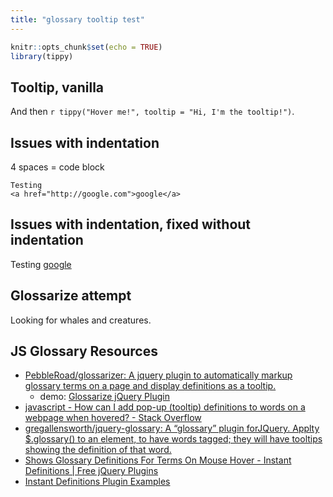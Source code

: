 ```yaml
---
title: "glossary tooltip test"
---
```


```r
knitr::opts_chunk$set(echo = TRUE)
library(tippy)
```

<!--script src="//ajax.googleapis.com/ajax/libs/jquery/1/jquery.min.js"></script-->
<script src="tooltip/tooltip.js"></script>
<script src="glossarize.js"></script>

## Tooltip, vanilla

And then `r tippy("Hover me!", tooltip = "Hi, I'm the tooltip!")`.


## Issues with indentation

4 spaces = code block

<div>
  <div>
    Testing
    <a href="http://google.com">google</a>
  </div>
</div>


## Issues with indentation, fixed without indentation

<div>
  <div>
  Testing
  <a href="http://google.com">google</a>
  </div>
</div>

## Glossarize attempt

Looking for whales and creatures.


<script>
$(function(){

  console.log('test');
  
  $('.content').glossarizer({
    sourceURL: 'glossary.json',
    callback: function(){
      
      // Callback fired after glossarizer finishes its job
      
      new tooltip();

    }
  });


});
</script>

## JS Glossary Resources


* [PebbleRoad/glossarizer: A jquery plugin to automatically markup glossary terms on a page and display definitions as a tooltip.](https://github.com/PebbleRoad/glossarizer)
  * demo: [Glossarize jQuery Plugin](http://pebbleroad.github.io/glossarizer/)
* [javascript - How can I add pop-up (tooltip) definitions to words on a webpage when hovered? - Stack Overflow](https://stackoverflow.com/questions/10017684/how-can-i-add-pop-up-tooltip-definitions-to-words-on-a-webpage-when-hovered)
* [gregallensworth/jquery-glossary: A "glossary" plugin forJQuery. Applty $.glossary() to an element, to have words tagged; they will have tooltips showing the definition of that word.](https://github.com/gregallensworth/jquery-glossary)
* [Shows Glossary Definitions For Terms On Mouse Hover - Instant Definitions | Free jQuery Plugins](https://www.jqueryscript.net/tooltip/instant-glossary-definitions.html)
* [Instant Definitions Plugin Examples](https://www.jqueryscript.net/demo/instant-glossary-definitions/)